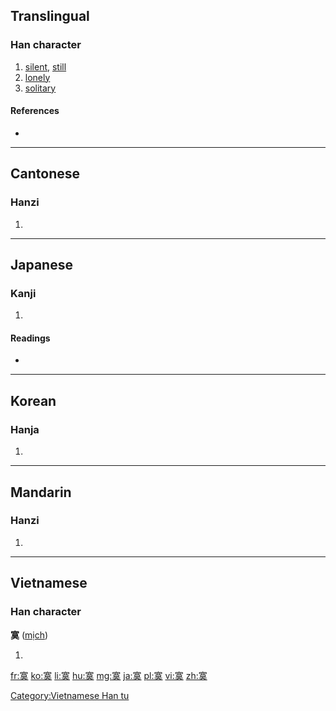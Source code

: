 ==Translingual==

===Han character===
{{Han char|rn=40|rad=宀|as=11|sn=14|four=3043<sub>0</sub>|canj=十廿日大 (JTAK)|ids=⿱[[宀]][[莫]]}}

# [[silent]], [[still]]
# [[lonely]]
# [[solitary]]

====References====
* {{Han ref|kx=0290.150|dkj=07282|dj=0574.220|hdz=20945.070|uh=5BDE|ud=23518|bh=B9E6|bd=47590}}

----

==Cantonese==

===Hanzi===
{{yue-hanzi|jyut=[[mok6]]|y=mok6}}

# {{defn|lang=yue|sort=宀11}}

----

==Japanese==

===Kanji===
{{ja-kanji|grade=|rs=宀11}}

# {{defn|lang=ja|sort=宀11}}

====Readings====
* {{ja-readings|on=[[ばく]] (baku), [[まく]] (maku)|kun=[[さびしい]] (sabishii)}}

----

==Korean==

===Hanja===
{{ko-hanja|hangeul=막|rv=mak|mr=mak}}

# {{defn|lang=ko|sort=宀11}}

----

==Mandarin==

===Hanzi===
{{cmn-hanzi|pin=[[mò]] ([[mo4]])|wg=mo<sup>4</sup>}}

# {{defn|lang=cmn|sort=宀11}}

----

==Vietnamese==

===Han character===
'''寞''' ([[mịch]])

# {{defn|lang=vi}}

[[Category:Vietnamese Han tu]]

[[fr:寞]]
[[ko:寞]]
[[li:寞]]
[[hu:寞]]
[[mg:寞]]
[[ja:寞]]
[[pl:寞]]
[[vi:寞]]
[[zh:寞]]